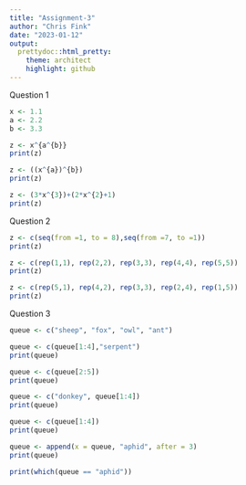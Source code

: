 ```yaml
---
title: "Assignment-3"
author: "Chris Fink"
date: "2023-01-12"
output:
  prettydoc::html_pretty:
    theme: architect
    highlight: github
---
```


Question 1

```r
x <- 1.1
a <- 2.2
b <- 3.3

z <- x^{a^{b}}
print(z)

z <- ((x^{a})^{b})
print(z)

z <- (3*x^{3})+(2*x^{2}+1)
print(z)
```

Question 2
```r
z <- c(seq(from =1, to = 8),seq(from =7, to =1))
print(z)

z <- c(rep(1,1), rep(2,2), rep(3,3), rep(4,4), rep(5,5))
print(z)

z <- c(rep(5,1), rep(4,2), rep(3,3), rep(2,4), rep(1,5))
print(z)
```

Question 3
```r
queue <- c("sheep", "fox", "owl", "ant")

queue <- c(queue[1:4],"serpent")
print(queue)

queue <- c(queue[2:5])
print(queue)

queue <- c("donkey", queue[1:4])
print(queue)

queue <- c(queue[1:4])
print(queue)

queue <- append(x = queue, "aphid", after = 3)
print(queue)

print(which(queue == "aphid"))

```

